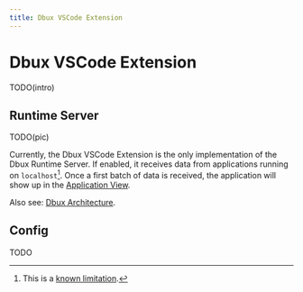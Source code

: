 ```yaml
---
title: Dbux VSCode Extension
---
```

# Dbux VSCode Extension

TODO(intro)


<!-- NOTE: we want a TOC on the side, but not inline. -->
<!-- see https://docusaurus.io/docs/markdown-features/inline-toc -->
<div style={{display: 'none'}}>
  <TOCInline toc={toc} />
</div>


## Runtime Server

TODO(pic)

Currently, the Dbux VSCode Extension is the only implementation of the Dbux Runtime Server. If enabled, it receives data from applications running on `localhost`[^1]. Once a first batch of data is received, the application will show up in the [Application View](../using-dbux/overview#application-view).

Also see: [Dbux Architecture](../advanced/architecture).


## Config

TODO

[^1]: This is a [known limitation](../advanced/known-limitations).